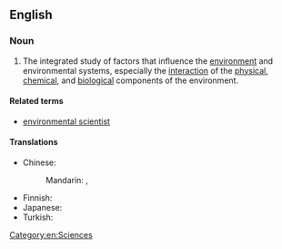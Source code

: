 ==English==

===Noun===
{{wikipedia}}
{{en-noun|~}}

# The integrated study of factors that influence the [[environment]] and environmental systems, especially the [[interaction]] of the [[physical]], [[chemical]], and [[biological]] components of the environment.

====Related terms====
* [[environmental scientist]]

====Translations====
{{trans-top|integrated study of environment}}
* Chinese:
*: Mandarin: {{t|cmn|環境科學}}, {{t|cmn|环境科学|tr=huánjìng kēxué}}
{{trans-mid}}
* Finnish: {{t+|fi|ympäristötiede}}
* Japanese: {{t|ja|環境科学}}
* Turkish: {{t+|tr|çevre bilimi}}
{{trans-bottom}}

[[Category:en:Sciences]]